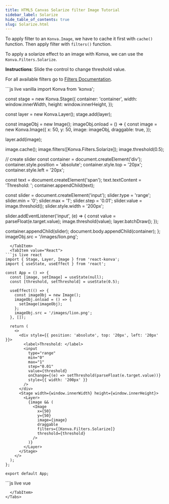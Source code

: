 ```yaml
---
title: HTML5 Canvas Solarize filter Image Tutorial
sidebar_label: Solarize
hide_table_of_contents: true
slug: Solarize.html
---
```


To apply filter to an `Konva.Image`, we have to cache it first with `cache()`
function. Then apply filter with `filters()` function.

To apply a solarize effect to an image with Konva, we can use the `Konva.Filters.Solarize`.

**Instructions**: Slide the control to change threshold value.

For all available filters go to [Filters Documentation](/api/Konva.Filters.html).


<Tabs>
  <TabItem value="Vanilla" default>
```js live vanilla
import Konva from 'konva';

const stage = new Konva.Stage({
  container: 'container',
  width: window.innerWidth,
  height: window.innerHeight,
});

const layer = new Konva.Layer();
stage.add(layer);

const imageObj = new Image();
imageObj.onload = () => {
  const image = new Konva.Image({
    x: 50,
    y: 50,
    image: imageObj,
    draggable: true,
  });

  layer.add(image);

  image.cache();
  image.filters([Konva.Filters.Solarize]);
  image.threshold(0.5);

  // create slider
  const container = document.createElement('div');
  container.style.position = 'absolute';
  container.style.top = '20px';
  container.style.left = '20px';
  
  const text = document.createElement('span');
  text.textContent = 'Threshold: ';
  container.appendChild(text);
  
  const slider = document.createElement('input');
  slider.type = 'range';
  slider.min = '0';
  slider.max = '1';
  slider.step = '0.01';
  slider.value = image.threshold();
  slider.style.width = '200px';
  
  slider.addEventListener('input', (e) => {
    const value = parseFloat(e.target.value);
    image.threshold(value);
    layer.batchDraw();
  });
  
  container.appendChild(slider);
  document.body.appendChild(container);
};
imageObj.src = '/images/lion.png';
```
  </TabItem>
  <TabItem value="React">
```js live react
import { Stage, Layer, Image } from 'react-konva';
import { useState, useEffect } from 'react';

const App = () => {
  const [image, setImage] = useState(null);
  const [threshold, setThreshold] = useState(0.5);

  useEffect(() => {
    const imageObj = new Image();
    imageObj.onload = () => {
      setImage(imageObj);
    };
    imageObj.src = '/images/lion.png';
  }, []);

  return (
    <>
      <div style={{ position: 'absolute', top: '20px', left: '20px' }}>
        <label>Threshold: </label>
        <input
          type="range"
          min="0"
          max="1"
          step="0.01"
          value={threshold}
          onChange={(e) => setThreshold(parseFloat(e.target.value))}
          style={{ width: '200px' }}
        />
      </div>
      <Stage width={window.innerWidth} height={window.innerHeight}>
        <Layer>
          {image && (
            <Image
              x={50}
              y={50}
              image={image}
              draggable
              filters={[Konva.Filters.Solarize]}
              threshold={threshold}
            />
          )}
        </Layer>
      </Stage>
    </>
  );
};

export default App;
```
  </TabItem>
  <TabItem value="Vue">
```js live vue
<template>
  <div>
    <div style="position: absolute; top: 20px; left: 20px">
      <label>Threshold: </label>
      <input
        type="range"
        min="0"
        max="1"
        step="0.01"
        :value="threshold"
        @input="(e) => threshold = parseFloat(e.target.value)"
        style="width: 200px"
      />
    </div>
    <v-stage :config="stageSize">
      <v-layer>
        <v-image
          v-if="image"
          :config="{
            x: 50,
            y: 50,
            image: image,
            draggable: true,
            filters: [Konva.Filters.Solarize],
            threshold: threshold,
          }"
        />
      </v-layer>
    </v-stage>
  </div>
</template>

<script setup>
import { ref, onMounted } from 'vue';

const stageSize = {
  width: window.innerWidth,
  height: window.innerHeight,
};

const image = ref(null);
const threshold = ref(0.5);

onMounted(() => {
  const imageObj = new Image();
  imageObj.onload = () => {
    image.value = imageObj;
  };
  imageObj.src = '/images/lion.png';
});
</script>
```
  </TabItem>
</Tabs>
